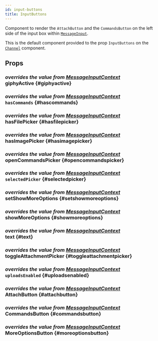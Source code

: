 ```yaml
---
id: input-buttons
title: InputButtons
---
```





Component to render the `AttachButton` and the `CommandsButton` on the left side of the input box within [`MessageInput`](./message_input.mdx).

This is the default component provided to the prop `InputButtons` on the [`Channel`](../core-components/channel.mdx#inputbuttons) component.

## Props

### <div class="label description">_overrides the value from [MessageInputContext](../contexts/message_input_context.mdx#giphyactive)_</div> giphyActive \{#giphyactive}

<GiphyActive />

### <div class="label description">_overrides the value from [MessageInputContext](../contexts/message_input_context.mdx#hascommands)_</div> `hasCommands` \{#hascommands}

<HasCommands />

### <div class="label description">_overrides the value from [MessageInputContext](../contexts/message_input_context.mdx#hasfilepicker)_</div> hasFilePicker \{#hasfilepicker}

<HasFilePicker />

### <div class="label description">_overrides the value from [MessageInputContext](../contexts/message_input_context.mdx#hasimagepicker)_</div> hasImagePicker \{#hasimagepicker}

<HasImagePicker />

### <div class="label description">_overrides the value from [MessageInputContext](../contexts/message_input_context.mdx#opencommandspicker)_</div> openCommandsPicker \{#opencommandspicker}

<OpenCommandsPicker />

### <div class="label description">_overrides the value from [MessageInputContext](../contexts/message_input_context.mdx#selectedpicker)_</div> `selectedPicker` \{#selectedpicker}

<SelectedPicker />

### <div class="label description">_overrides the value from [MessageInputContext](../contexts/message_input_context.mdx#setshowmoreoptions)_</div> setShowMoreOptions \{#setshowmoreoptions}

<SetShowMoreOptions />

### <div class="label description">_overrides the value from [MessageInputContext](../contexts/message_input_context.mdx#showmoreoptions)_</div> showMoreOptions \{#showmoreoptions}

<ShowMoreOptions />

### <div class="label description">_overrides the value from [MessageInputContext](../contexts/message_input_context.mdx#text)_</div> text \{#text}

<Text />

### <div class="label description">_overrides the value from [MessageInputContext](../contexts/message_input_context.mdx#toggleattachmentpicker)_</div> toggleAttachmentPicker \{#toggleattachmentpicker}

<ToggleAttachmentPicker />

### <div class="label description">_overrides the value from [MessageInputContext](../contexts/message_input_context.mdx#uploadsenabled)_</div> `uploadsEnabled` \{#uploadsenabled}

<UploadsEnabled />

### <div class="label description">_overrides the value from [MessageInputContext](../contexts/message_input_context.mdx#attachbutton)_</div> AttachButton \{#attachbutton}

<AttachButton />

### <div class="label description">_overrides the value from [MessageInputContext](../contexts/message_input_context.mdx#commandsbutton)_</div> CommandsButton \{#commandsbutton}

<CommandsButton />

### <div class="label description">_overrides the value from [MessageInputContext](../contexts/message_input_context.mdx#moreoptionsbutton)_</div> MoreOptionsButton \{#moreoptionsbutton}

<MoreOptionsButton />
